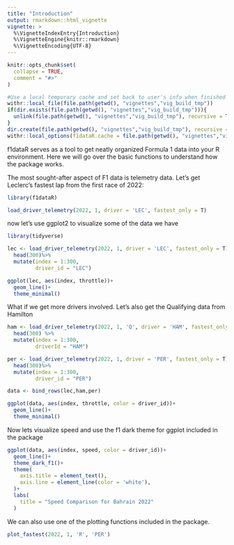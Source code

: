 ```yaml
---
title: "Introduction"
output: rmarkdown::html_vignette
vignette: >
  %\VignetteIndexEntry{Introduction}
  %\VignetteEngine{knitr::rmarkdown}
  %\VignetteEncoding{UTF-8}
---
```


```r
knitr::opts_chunk$set(
  collapse = TRUE,
  comment = "#>"
)

#Use a local temporary cache and set back to user's info when finished vignette build
withr::local_file(file.path(getwd(), "vignettes","vig_build_tmp"))
if(dir.exists(file.path(getwd(), "vignettes","vig_build_tmp"))){
  unlink(file.path(getwd(), "vignettes","vig_build_tmp"), recursive = T, force = T)
}
dir.create(file.path(getwd(), "vignettes","vig_build_tmp"), recursive = TRUE)
withr::local_options(f1dataR.cache = file.path(getwd(), "vignettes","vig_build_tmp"))
```

f1dataR serves as a tool to get neatly organized Formula 1 data into your R environment. Here we will go over the basic functions to understand how the package works.



The most sought-after aspect of F1 data is telemetry data. 
Let's get Leclerc's fastest lap from the first race of 2022:
```r
library(f1dataR)

load_driver_telemetry(2022, 1, driver = 'LEC', fastest_only = T)
```


now let's use ggplot2 to visualize some of the data we have

```r
library(tidyverse)

lec <- load_driver_telemetry(2022, 1, driver = 'LEC', fastest_only = T) %>% 
  head(300)%>% 
  mutate(index = 1:300,
         driver_id = "LEC")

ggplot(lec, aes(index, throttle))+
  geom_line()+
  theme_minimal()
```

What if we get more drivers involved. Let's also get the Qualifying data from Hamilton

```r
ham <- load_driver_telemetry(2022, 1, 'Q', driver = 'HAM', fastest_only = T) %>% 
  head(300) %>% 
  mutate(index = 1:300,
         driverId = "HAM")

per <- load_driver_telemetry(2022, 1, driver = 'PER', fastest_only = T) %>% 
  head(300)%>% 
  mutate(index = 1:300,
         driver_id = "PER")

data <- bind_rows(lec,ham,per)

ggplot(data, aes(index, throttle, color = driver_id))+
  geom_line()+
  theme_minimal()

```

Now lets visualize speed and use the f1 dark theme for ggplot included in the package

```r
ggplot(data, aes(index, speed, color = driver_id))+
  geom_line()+
  theme_dark_f1()+
  theme(
    axis.title = element_text(),
    axis.line = element_line(color = 'white'),
  )+
  labs(
    title = "Speed Comparison for Bahrain 2022"
  )
```


We can also use one of the plotting functions included in the package.

```r
plot_fastest(2022, 1, 'R', 'PER')
```

